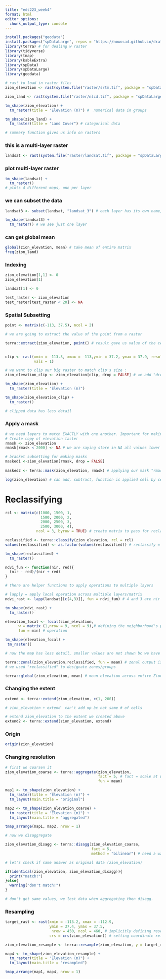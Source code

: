 ```yaml
---
title: "eds223_week4"
format: html
editor_options: 
  chunk_output_type: console
---
```


```r
install.packages("geodata")
install.packages("spDataLarge", repos = "https://nowosad.github.io/drat/", type = "source")
library(terra) # for dealing w raster
library(tidyverse)
library(tmap)
library(kableExtra)
library(spData)
library(spDataLarge)
library(geodata)
```

```r
# rast to load in raster files
zion_elevation <- rast(system.file("raster/srtm.tif", package = "spDataLarge"))

zion_land <- rast(system.file("raster/nlcd.tif", package = "spDataLarge"))
```

```r
tm_shape(zion_elevation) +
  tm_raster(title = "Elevation (m)") #  numerical data in groups

tm_shape(zion_land) +
  tm_raster(title = "Land Cover") # categorical data

# summary function gives us info on rasters
```

### this is a multi-layer raster
```r
landsat <- rast(system.file("raster/landsat.tif", package = "spDataLarge")) # tif is one of most common file types for raster data
```

### plot multi-layer raster
```r
tm_shape(landsat) +
  tm_raster()
# plots 4 different maps, one per layer
```


### we can subset the data
```r
landsat3 <- subset(landsat, "landsat_3") # each layer has its own name, or it can be called by number
```

```r
tm_shape(landsat3) +
  tm_raster() # we see just one layer
```


### can get global mean
```r
global(zion_elevation, mean) # take mean of entire matrix 
freq(zion_land) 
```

### Indexing 

```r
zion_elevation[1,1] <- 0
zion_elevation[1]

landsat[1] <- 0

test_raster <- zion_elevation
test_raster[test_raster < 20] <- NA
```

### Spatial Subsetting
```r
point <- matrix(c(-113, 37.5), ncol = 2)

# we are going to extract the value of the point from a raster

terra::extract(zion_elevation, point() # result gave us value of the cell where point is located
               
```

```r
clip <- rast(xmin = -113.3, xmax = -113,ymin = 37.2, ymax = 37.9, resolution = 0.3, 
             vals = 1)

# we want to clip our big raster to match clip's size :
zion_elevation_clip <- zion_elevation[clip, drop = FALSE] # we add "drop = FALSE" because 
```

```r
tm_shape(zion_elevation) + 
  tm_raster(title = "Elevation (m)")

tm_shape(zion_elevation_clip) +
  tm_raster()

# clipped data has less detail
```

### Apply a mask
```r
# we need layers to match EXACTLY with one another. Important for making masks
# Create copy of elevation taster
rmask <- zion_elevation
rmask[rmask < 2000] <- NA # we are saying store in NA all values lower than 2000
```

```r
# bracket subsetting for making masks 
masked1 <-zion_elevation[rmask, drop = FALSE]
  
masked2 <- terra::mask(zion_elevation, rmask) # applying our mask "rmask" to zion_elevation

```

```r
log(zion_elevation) # can add, subtract, function is applied cell by cell
```



# Reclassifying

```r
rcl <- matrix(c(1000, 1500, 1, 
                1500, 2000, 2,
                2000, 2500, 3,
                2500, 3000, 4),
              ncol = 3, byrow = TRUE) # create matrix to pass for reclass

reclassified <- terra::classify(zion_elevation, rcl = rcl) 
values(reclassified) <- as.factor(values(reclassified)) # reclassify = make groups

tm_shape(reclassified) +
  tm_raster()
```

```r
ndvi_fun <- function(nir, red){
  (nir - red)/(nir + red)
}

# there are helper functions to apply operations to multiple layers

# lapply = apply local operation across multiple layers/matrix
ndvi_rast <- lapp(landsat[[c(4,3)]], fun = ndvi_fun) # 4 and 3 are nir and red 

tm_shape(ndvi_rast) +
  tm_raster()

```


```r
elevation_focal <- focal(zion_elevation, 
      w = matrix (1,nrow = 9, ncol = 9),# defining the neighborhood's perimeter 9x9
      fun = min) # operation 

tm_shape(elevation_focal) +
 tm_raster()

# now the map has less detail, smaller values are not shown bc we have changed the min 
```

```r
terra::zonal(zion_elevation,reclassified, fun = mean) # zonal output is NOT a raster. 
# we used "reclassified" to designate zones/groups
```

```r
terra::global(zion_elevation, mean) # mean elevation across entire Zion park
```

### Changing the extent 

```r
extend <- terra::extend(zion_elevation, c(1, 200))

# zion_elevation + extend  can't add up bc not same # of cells 

# extend zion_elevation to the extent we created above
extend2 <- terra::extend(zion_elevation, extend)

```

### Origin
```r
origin(zion_elevation)
```

### Changing resolution

```r
# first we coarsen it
zion_elevation_coarse <- terra::aggregate(zion_elevation,
                                          fact = 5, # fact = scale at which to agg
                                          fun = mean) 

map1 <- tm_shape(zion_elevation) +
  tm_raster(title = "Elevation (m)") +
  tm_layout(main.title = "original")

map2 <- tm_shape(zion_elevation_coarse) +
  tm_raster(title = "Elevation (m)") +
  tm_layout(main.title = "aggregated")

tmap_arrange(map1, map2, nrow = 1) 
```

```r
# now we disaggregate 

zion_elevation_disagg <- terra::disagg(zion_elevation_coarse,
                                       fact = 5,
                                       method = "bilinear") # need a way to estimate value of new cells

# let's check if same answer as original data (zion_elevation)

if(identical(zion_elevation, zion_elevation_disagg)){
  print("match!")
}else{
  warning("don't match!")
}

# don't get same values, we lost data when aggregating then disagg. 
```

### Resampling
```r
target_rast <- rast(xmin = -113.2, xmax = -112.9,
                    ymin = 37.4, ymax = 37.5,
                     nrow = 450, ncol = 460, # implicitly defining resolution. 
                    crs = crs(zion_elevation)) # setting coordinate ref. syst.

zion_elevation_resample <- terra::resample(zion_elevation, y = target_rast, method = "bilinear") # method = to estimate missing cells

map4 <- tm_shape(zion_elevation_resample) +
  tm_raster(title = "Elevation (m)") +
  tm_layout(main.title = "resampled")

tmap_arrange(map1, map4, nrow = 1) 
```












